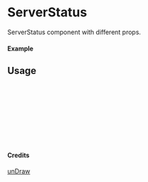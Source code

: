 
<Meta of={ServerStatus} title="unDraw/ServerStatus" />

# ServerStatus

ServerStatus component with different props.

#### Example

<Canvas of={ServerStatus.Primary} />

## Usage

```ts
import { ServerStatus } from "yadl-ui";

const Example = () => {
  return (
      <ServerStatus />
  );
};

export default Example;
```

#### Credits
[unDraw](https://undraw.co/illustrations)
